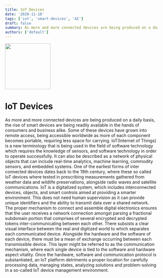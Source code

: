 ```yaml
---
title: IoT Devices
date: '2020-11-18'
tags: ['iot', 'smart-devices', 'AI']
draft: false
summary: As more and more connected devices are being produced on a daily basis, the rise of smart devices are being readily available in the hands of consumers and businesses alike.
authors: ['default']
---
```


<img
  src="https://res.cloudinary.com/dppg3f01m/image/upload/v1741034427/kahjpoanemxn1vxxviqd.webp"
  width="150"
  height="150"
/>

# IoT Devices

As more and more connected devices are being produced on a daily basis, the rise of smart devices are being readily available in the hands of consumers and business alike. Some of these devices have grown into remote access, being accessible worldwide as more of each component becomes portable, requiring less space for carrying. IoT(Internet of Things) is a new terminology that is being used in the field of software technology which requires the knowledge of sensors, and software technology in order to operate successfully. It can also be described as a network of physical objects that can include real-time analytics, machine learning, commodity sensors, and embedded systems. One of the earliest forms of inter connected devices dates back to the 19th century, where these so called IoT devices where tested in prescribing measurements gathered from weather data and wildlife preservations, alongside radio waves and satellite communications. IoT is a digitalized system, which includes interconnected devices, objects, and smart controls aimed at providing a smarter environment. This does not need human supervision as it can provide unique identifiers and the ability to transmit data over a shared network. The proper mechanism to connect and assemble digital electronics ensures that the user receives a network connection amongst parsing a fractional subdomain portion that comprises of several encrypted and decrypted tokens inter-communicating between each other. There subsists a clear visual interface between the real and digitized world to which separates each communicated device. Alongside the hardware and the software of each device, there must be a mean of exchange occurring between each transmissible device. This layer might be referred to as the communication mechanism, where each single device is tied to the software and hardware aspect vitality. Once the hardware, software and communication protocol is substantiated, an IoT platform detriments a proper location for carefully processing data, managing states, analyzing solutions and problem-solving in a so-called IoT device management environment.
